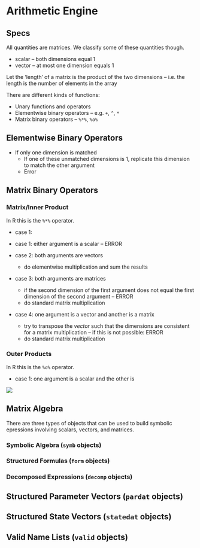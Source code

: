 # Arithmetic Engine

## Specs

All quantities are matrices.  We classify some of these quantities though.

* scalar -- both dimensions equal 1
* vector -- at most one dimension equals 1

Let the 'length' of a matrix is the product of the two dimensions -- i.e. the length is the number of elements in the array

There are different kinds of functions:

* Unary functions and operators
* Elementwise binary operators -- e.g. `+`, `^`, `*`
* Matrix binary operators -- `%*%`, `%o%`

## Elementwise Binary Operators

* If only one dimension is matched
    * If one of these unmatched dimensions is 1, replicate this dimension to match the other argument
    * Error


## Matrix Binary Operators

### Matrix/Inner Product

In R this is the `%*%` operator.

* case 1: 


* case 1: either argument is a scalar -- ERROR
* case 2: both arguments are vectors
    * do elementwise multiplication and sum the results
* case 3: both arguments are matrices
    * if the second dimension of the first argument does not equal the first dimension of the second argument -- ERROR
    * do standard matrix multiplication
* case 4: one argument is a vector and another is a matrix
    * try to transpose the _vector_ such that the dimensions are consistent for a matrix multiplication -- if this is not possible: ERROR
    * do standard matrix multiplication

### Outer Products

In R this is the `%o%` operator.

* case 1: one argument is a scalar and the other is 


![](../misc/diagrams/symb/symb.png)

## Matrix Algebra

There are three types of objects that can be used to build symbolic epressions involving scalars, vectors, and matrices.

### Symbolic Algebra (`symb` objects)

### Structured Formulas (`form` objects)

### Decomposed Expressions (`decomp` objects)

## Structured Parameter Vectors (`pardat` objects)

## Structured State Vectors (`statedat` objects)

## Valid Name Lists (`valid` objects)
